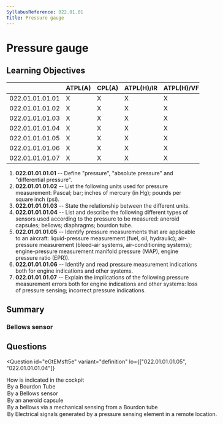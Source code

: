 ```yaml
---
SyllabusReference: 022.01.01
Title: Pressure gauge
---
```


# Pressure gauge

## Learning Objectives

|                 | ATPL(A) | CPL(A) | ATPL(H)/IR | ATPL(H)/VFR | CPL(H) | IR  | CBIR(A) |
| --------------- | ------- | ------ | ---------- | ----------- | ------ | --- | ------- |
| 022.01.01.01.01 | X       | X      | X          | X           | X      |     |         |
| 022.01.01.01.02 | X       | X      | X          | X           | X      |     |         |
| 022.01.01.01.03 | X       | X      | X          | X           | X      |     |         |
| 022.01.01.01.04 | X       | X      | X          | X           | X      |     |         |
| 022.01.01.01.05 | X       | X      | X          | X           | X      |     |         |
| 022.01.01.01.06 | X       | X      | X          | X           | X      |     |         |
| 022.01.01.01.07 | X       | X      | X          | X           | X      |     |         |

1. **022.01.01.01.01** -- Define "pressure", "absolute pressure" and
   "differential pressure".
2. **022.01.01.01.02** -- List the following units used for pressure
   measurement: Pascal; bar; inches of mercury (in Hg); pounds per square inch
   (psi).
3. **022.01.01.01.03** -- State the relationship between the different units.
4. **022.01.01.01.04** -- List and describe the following different types of
   sensors used according to the pressure to be measured: aneroid capsules;
   bellows; diaphragms; bourdon tube.
5. **022.01.01.01.05** -- Identify pressure measurements that are applicable to
   an aircraft: liquid-pressure measurement (fuel, oil, hydraulic); air-pressure
   measurement (bleed-air systems, air-conditioning systems); engine-pressure
   measurement manifold pressure (MAP), engine pressure ratio (EPR)).
6. **022.01.01.01.06** -- Identify and read pressure measurement indications
   both for engine indications and other systems.
7. **022.01.01.01.07** -- Explain the implications of the following pressure
   measurement errors both for engine indications and other systems: loss of
   pressure sensing; incorrect pressure indications.

## Summary

### Bellows sensor

## Questions

<Question
  id="eGtEMsft5e"
  variant="definition"
  lo={["022.01.01.01.05", "022.01.01.01.04"]}
>
  <Text variant="oneCorrect">
    How is <Subject /> indicated in the cockpit
  </Text>
  <Option
    id="eGtEMsft5e-1"
    subject={["Hydraulic Pressure"]}
    why="A Bourdon tube is used to measure high pressure values, like the hydraulic system pressure."
  >
    By a Bourdon Tube
  </Option>
  <Option
    id="eGtEMsft5e-2"
    subject={["Manifold Pressure"]}
    why="A Bellows sensor is used for measuring medium-range pressure and differential pressures, like for measuring MAP."
  >
    By a Bellows sensor
  </Option>
  <Option
    id="eGtEMsft5e-3"
    subject={["Altitude"]}
    why="Altitude is derived from static pressure which is measured by an aneroid capsule"
  >
    By an aneroid capsule
  </Option>
  <Option
    id="eGtEMsft5e-4"
    why="This answer mixes 2 different sensors that are used for different pressure "
  >
    By a bellows via a mechanical sensing from a Bourdon tube
  </Option>
  <Option
    id="eGtEMsft5e-5"
    why="This answer is not necessarily wrong, but it's a bit inconsequential: It describe all electrical pressure measurement systems. This question is trying to see if you know what type of sensor is used for what instruments."
  >
    By Electrical signals generated by a pressure sensing element in a remote
    location.
  </Option>
</Question>
